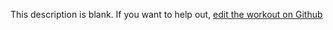 
  This description is blank. If you want to help out, [edit the workout on Github](https://www.github.com/LiftArcade/exercises/blob/main/exercises/dumbbell-iron-cross-description.mdx)